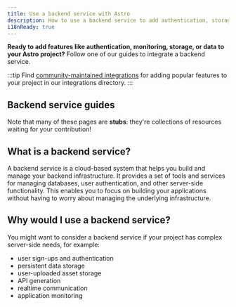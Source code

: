 ```yaml
---
title: Use a backend service with Astro
description: How to use a backend service to add authentication, storage and data
i18nReady: true
---
```



**Ready to add features like authentication, monitoring, storage, or data to your Astro project?** Follow one of our guides to integrate a backend service.

:::tip
Find [community-maintained integrations](https://astro.build/integrations/) for adding popular features to your project in our integrations directory. 
:::

## Backend service guides

Note that many of these pages are **stubs**: they're collections of resources waiting for your contribution!



## What is a backend service?

A backend service is a cloud-based system that helps you build and manage your backend infrastructure. It provides a set of tools and services for managing databases, user authentication, and other server-side functionality. This enables you to focus on building your applications without having to worry about managing the underlying infrastructure.

## Why would I use a backend service?

You might want to consider a backend service if your project has complex server-side needs, for example:
- user sign-ups and authentication
- persistent data storage
- user-uploaded asset storage
- API generation
- realtime communication
- application monitoring
